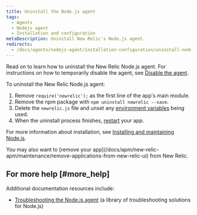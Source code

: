 ```yaml
---
title: Uninstall the Node.js agent
tags:
  - Agents
  - Nodejs agent
  - Installation and configuration
metaDescription: Uninstall New Relic's Node.js agent.
redirects:
  - /docs/agents/nodejs-agent/installation-configuration/uninstall-nodejs-agent
---
```


Read on to learn how to uninstall the New Relic Node.js agent. For instructions on how to temporarily disable the agent, see [Disable the agent](/docs/agents/manage-apm-agents/installation/disable-apm-agent#node).

To uninstall the New Relic Node.js agent:

1. Remove `require('newrelic');` as the first line of the app's main module.
2. Remove the npm package with `npm uninstall newrelic --save`.
3. Delete the `newrelic.js` file and unset any [environment variables](/docs/agents/nodejs-agent/installation-configuration/nodejs-agent-configuration#methods-and-precedence) being used.
4. When the uninstall process finishes, [restart](#restart) your app.

For more information about installation, see [Installing and maintaining Node.js](/docs/agents/nodejs-agent/installation-configuration/installing-maintaining-nodejs).

<Callout variant="tip">
  You may also want to [remove your app](/docs/apm/new-relic-apm/maintenance/remove-applications-from-new-relic-ui) from New Relic.
</Callout>

## For more help [#more_help]

Additional documentation resources include:

* [Troubleshooting the Node.js agent](/docs/agents/nodejs-agent/troubleshooting) (a library of troubleshooting solutions for Node.js)
